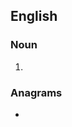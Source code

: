 ==English==

===Noun===
{{head|en|noun form}}

# {{plural of|mindstream|lang=en}}

===Anagrams===
* {{anagrams|en|a=adeimmnrsst|masterminds}}